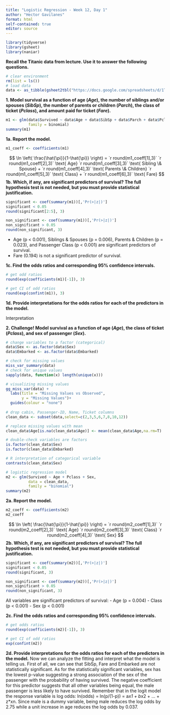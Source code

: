 ```yaml
---
title: "Logistic Regression - Week 12, Day 1"
author: "Hector Gavilanes"
format: html
self-contained: true
editor: source
---
```


```r
library(tidyverse)
library(gsheet)
library(naniar)

```

**Recall the Titanic data from lecture. Use it to answer the following questions.**
```r
# clear environment
rm(list = ls())
# load data
data <- as_tibble(gsheet2tbl("https://docs.google.com/spreadsheets/d/1TrJ6jZ3hP6gQk6FvqbMrFUysEUEqle7XfuLnAkZsHYI/edit"))
```

**1. Model survival as a function of age (*Age*), the number of siblings and/or spouses (*SibSp*), the number of parents or children (*Parch*), the class of ticket (*Pclass*), and amount paid for ticket (*Fare*).** 

```r
m1 <- glm(data$Survived ~ data$Age + data$SibSp + data$Parch + data$Pclass + data$Fare,
          family = binomial)
summary(m1)
```

**1a. Report the model.**
```r
m1_coeff <- coefficients(m1)
```

$$
\ln \left( \frac{\hat{\pi}}{1-\hat{\pi}} \right) = `r round(m1_coeff[1],3)` `r round(m1_coeff[2],3)` \text{ Age} `r round(m1_coeff[3],3)` \text{ Sibling \& Spouse} + `r round(m1_coeff[4],3)` \text{ Parents \& Children} `r round(m1_coeff[5],3)` \text{ Class} + `r round(m1_coeff[6],3)` \text{ Fare}
$$
**1b. Which, if any, are significant predictors of survival? The full hypothesis test is not needed, but you must provide statistical justification.**

```r
significant <- coef(summary(m1))[,'Pr(>|z|)']
significant < 0.05
round(significant[2:5], 3)

non_significant <- coef(summary(m1))[,'Pr(>|z|)']
non_significant > 0.05
round(non_significant, 3)
```

- Age (p < 0.001), Siblings & Spouses (p = 0.006), Parents & Children (p = 0.023), and Passenger Class (p < 0.001) are significant predictors of survival.
- Fare (0.194) is not a significant predictor of survival. 


**1c. Find the odds ratios and corresponding 95% confidence intervals.**

```r
# get odd ratios
round(exp(coefficients(m1)[-1]), 3)

# get CI of odd ratios
round(exp(confint(m1)), 3)
```



**1d. Provide interpretations for the odds ratios for each of the predictors in the model.**

Interpretation

**2. Challenge! Model survival as a function of age (*Age*), the class of ticket (*Pclass*), and sex of passenger (*Sex*).** 

```r
# change variables to a factor (categorical)
data$Sex <- as.factor(data$Sex)
data$Embarked <- as.factor(data$Embarked)

# check for missing values
miss_var_summary(data)
# check for unique values
sapply(data, function(x) length(unique(x)))

# visualizing missing values
gg_miss_var(data) +
  labs(title = "Missing Values vs Observed",
       y = "Missing Values")+
  guides(colour = "none")
 
# drop cabin, Passenger-ID, Name, Ticket columns
clean_data <- subset(data,select=c(2,3,5,6,7,8,10,12))

# replace missing values with mean
clean_data$Age[is.na(clean_data$Age)] <- mean(clean_data$Age,na.rm=T)

# double-check variables are factors 
is.factor(clean_data$Sex)
is.factor(clean_data$Embarked)

# R interpretation of categorical variable
contrasts(clean_data$Sex)

# logistic regression model
m2 <- glm(Survived ~ Age + Pclass + Sex,
          data = clean_data,
          family = "binomial")
summary(m2)

```

**2a. Report the model.**
```r
m2_coeff <- coefficients(m2)
m2_coeff
```

$$
\ln \left( \frac{\hat{\pi}}{1-\hat{\pi}} \right) = `r round(m2_coeff[1],3)` `r round(m2_coeff[2],3)` \text{ Age} `r round(m2_coeff[3],3)` \text{ Class} `r round(m2_coeff[4],3)` \text{ Sex} 
$$
**2b. Which, if any, are significant predictors of survival? The full hypothesis test is not needed, but you must provide statistical justification.**

```r
significant <- coef(summary(m2))[,'Pr(>|z|)']
significant < 0.05
round(significant, 3)

non_significant <- coef(summary(m2))[,'Pr(>|z|)']
non_significant > 0.05
round(non_significant, 3)
```
All variables are significant predictors of survival:
- Age     (p = 0.004)
- Class   (p < 0.001)
- Sex     (p < 0.001)

**2c. Find the odds ratios and corresponding 95% confidence intervals.**

```r
# get odds ratios
round(exp(coefficients(m2)[-1]), 3)

# get CI of odd ratios
exp(confint(m2))
```

**2d. Provide interpretations for the odds ratios for each of the predictors in the model.**
Now we can analyze the fitting and interpret what the model is telling us.
First of all, we can see that SibSp, Fare and Embarked are not statistically significant. As for the statistically significant variables, sex has the lowest p-value suggesting a strong association of the sex of the passenger with the probability of having survived. The negative coefficient for this predictor suggests that all other variables being equal, the male passenger is less likely to have survived. Remember that in the logit model the response variable is log odds: ln(odds) = ln(p/(1-p)) = a*x1 + b*x2 + … + z*xn. Since male is a dummy variable, being male reduces the log odds by 2.75 while a unit increase in age reduces the log odds by 0.037.